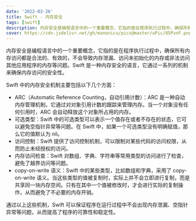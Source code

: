 ```yaml
---
date: '2022-03-26'
title: Swift - 内存安全
tags: [swift]
description: 内存安全是编程语言中的一个重要概念，它指的是在程序执行过程中，确保所有内存访问都是合法的、有效的，不会导致内存泄漏、访问未初始化的内存或非法访问其他应用程序的内存等问题。Swift 是一种内存安全的语言，它通过一系列的机制来确保内存访问的安全性。
cover: https://cdn.jsdelivr.net/gh/manonicu/pics@master/uPic/85PvnF.png
---
```


内存安全是编程语言中的一个重要概念，它指的是在程序执行过程中，确保所有内存访问都是合法的、有效的，不会导致内存泄漏、访问未初始化的内存或非法访问其他应用程序的内存等问题。Swift 是一种内存安全的语言，它通过一系列的机制来确保内存访问的安全性。

Swift 中的内存安全机制主要包括以下几个方面：

- ARC（Automatic Reference Counting，自动引用计数）：ARC 是一种自动内存管理机制，它通过对对象引用计数的跟踪来管理内存。当一个对象没有任何引用时，ARC 会自动释放这个对象所占用的内存。
- 可选类型：Swift 中的可选类型可以表示一个值存在或者不存在的状态，它可以避免空指针异常等问题。在 Swift 中，如果一个可选类型没有明确赋值，那么它的值默认为 nil。
- 访问控制：Swift 提供了访问控制机制，可以限制对某些代码的访问权限，从而防止未经授权的访问。
- 内存访问检查：Swift 对数组、字典、字符串等常用类型的访问进行了检查，避免了越界访问等问题。
- copy-on-write 语义：Swift 中的某些类型，比如数组和字典，采用了 copy-on-write 语义。当这些类型的值被复制时，实际上并不会立即进行复制，而是共享同一块内存空间。只有在其中一个值被修改时，才会进行实际的复制操作，从而避免了不必要的内存开销。

通过以上这些机制，Swift 可以保证程序在运行过程中不会出现内存泄漏、空指针异常等问题，从而提高了程序的可靠性和稳定性。
